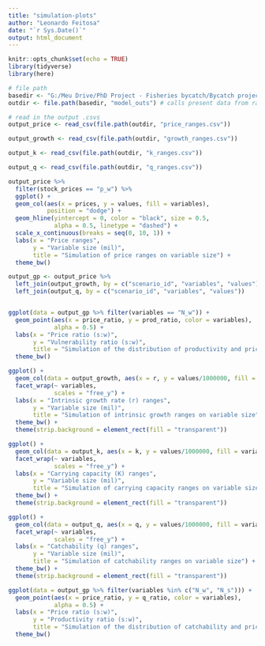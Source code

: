 ```yaml
---
title: "simulation-plots"
author: "Leonardo Feitosa"
date: "`r Sys.Date()`"
output: html_document
---
```


```r
knitr::opts_chunk$set(echo = TRUE)
library(tidyverse)
library(here)

# file path
basedir <- "G:/Meu Drive/PhD Project - Fisheries bycatch/Bycatch project/Chapter 1/analyses/"
outdir <- file.path(basedir, "model_outs") # calls present data from raster files
```

```r
# read in the output .csvs
output_price <- read_csv(file.path(outdir, "price_ranges.csv"))

output_growth <- read_csv(file.path(outdir, "growth_ranges.csv"))

output_k <- read_csv(file.path(outdir, "k_ranges.csv"))

output_q <- read_csv(file.path(outdir, "q_ranges.csv"))

```

```r
output_price %>% 
  filter(stock_prices == "p_w") %>% 
  ggplot() +
  geom_col(aes(x = prices, y = values, fill = variables),
           position = "dodge") +
  geom_hline(yintercept = 0, color = "black", size = 0.5,
             alpha = 0.5, linetype = "dashed") +
  scale_x_continuous(breaks = seq(0, 10, 1)) +
  labs(x = "Price ranges",
       y = "Variable size (mil)",
       title = "Simulation of price ranges on variable size") +
  theme_bw() 
```


```r
output_gp <- output_price %>% 
  left_join(output_growth, by = c("scenario_id", "variables", "values")) %>% 
  left_join(output_q, by = c("scenario_id", "variables", "values"))


ggplot(data = output_gp %>% filter(variables == "N_w")) +
  geom_point(aes(x = price_ratio, y = prod_ratio, color = variables),
             alpha = 0.5) +
  labs(x = "Price ratio (s:w)",
       y = "Vulnerability ratio (s:w)",
       title = "Simulation of the distribution of productivity and price ratios") +
  theme_bw()
```

```r
ggplot() +
  geom_col(data = output_growth, aes(x = r, y = values/1000000, fill = variables)) +
  facet_wrap(~ variables,
             scales = "free_y") +
  labs(x = "Intrinsic growth rate (r) ranges",
       y = "Variable size (mil)",
       title = "Simulation of intrinsic growth ranges on variable size") +
  theme_bw() +
  theme(strip.background = element_rect(fill = "transparent"))
```

```r
ggplot() +
  geom_col(data = output_k, aes(x = k, y = values/1000000, fill = variables)) +
  facet_wrap(~ variables,
             scales = "free_y") +
  labs(x = "Carrying capacity (K) ranges",
       y = "Variable size (mil)",
       title = "Simulation of carrying capacity ranges on variable size") +
  theme_bw() +
  theme(strip.background = element_rect(fill = "transparent"))
```

```r
ggplot() +
  geom_col(data = output_q, aes(x = q, y = values/1000000, fill = variables)) +
  facet_wrap(~ variables,
             scales = "free_y") +
  labs(x = "Catchability (q) ranges",
       y = "Variable size (mil)",
       title = "Simulation of catchability ranges on variable size") +
  theme_bw() +
  theme(strip.background = element_rect(fill = "transparent"))
```


```r
ggplot(data = output_gp %>% filter(variables %in% c("N_w", "N_s"))) +
  geom_point(aes(x = price_ratio, y = q_ratio, color = variables),
             alpha = 0.5) +
  labs(x = "Price ratio (s:w)",
       y = "Productivity ratio (s:w)",
       title = "Simulation of the distribution of catchability and price ratios") +
  theme_bw()
```

